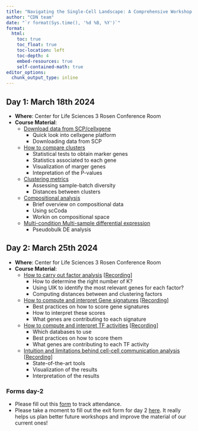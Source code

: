 ```yaml
---
title: "Navigating the Single-Cell Landscape: A Comprehensive Workshop on scRNAseq"
author: "CDN team"
date: "`r format(Sys.time(), '%d %B, %Y')`"
format:
  html:
    toc: true
    toc_float: true
    toc-location: left
    toc-depth: 4
    embed-resources: true
    self-contained-math: true
editor_options: 
  chunk_output_type: inline
---
```


## Day 1: March 18th 2024

-   **Where**: Center for Life Sciences 3 Rosen Conference Room
-   **Course Material**:
    -   [Download data from SCP/cellxgene](http://htmlpreview.github.io/?https://github.com/CellDiscoveryNetwork/workshops/blob/main/navigating-the-single-cell-landscape-a-comprehensive-workshop-on-scrnaseq/day-1/1-cellxgene_census.html)
        -   Quick look into cellxgene platform
        -   Downloading data from SCP
    -   [How to compare clusters](http://htmlpreview.github.io/?https://github.com/CellDiscoveryNetwork/workshops/blob/main/navigating-the-single-cell-landscape-a-comprehensive-workshop-on-scrnaseq/day-1/2-cluster-comparison.html)
        -   Statistical tests to obtain marker genes
        -   Statistics associated to each gene
        -   Visualization of marger genes
        -   Intepretation of the P-values
    -   [Clustering metrics](http://htmlpreview.github.io/?https://github.com/CellDiscoveryNetwork/workshops/blob/main/navigating-the-single-cell-landscape-a-comprehensive-workshop-on-scrnaseq/day-1/3-clustering_metrics.html)
        -   Assessing sample-batch diversity
        -   Distances between clusters
    -   [Compositional analysis](http://htmlpreview.github.io/?https://github.com/CellDiscoveryNetwork/workshops/blob/main/navigating-the-single-cell-landscape-a-comprehensive-workshop-on-scrnaseq/day-1/4-compositional_analysis.html)
        -   Brief overview on compositional data
        -   Using scCoda
        -   Workin on compositional space
    -   [Multi-condition Multi-sample differential expression](http://htmlpreview.github.io/?https://github.com/CellDiscoveryNetwork/workshops/blob/main/navigating-the-single-cell-landscape-a-comprehensive-workshop-on-scrnaseq/day-1/5-multi-sample-multi-condition-DE.html)
        -   Pseudobulk DE analysis

## Day 2: March 25th 2024

-   **Where**: Center for Life Sciences 3 Rosen Conference Room
-   **Course Material**:
    -   [How to carry out factor analysis](http://htmlpreview.github.io/?https://github.com/CellDiscoveryNetwork/workshops/blob/main/navigating-the-single-cell-landscape-a-comprehensive-workshop-on-scrnaseq/day-2/7-factor-analysis.html) [[Recording](https://drive.google.com/file/d/1NAAGlunCYnZoy9-BvRfB3B-A-6c0nFZn/view?usp=sharing)]
        -   How to determine the right number of K?
        -   Using UIK to identify the most relevant genes for each factor?
        -   Computing distances between and clustering factors
    -   [How to compute and interpret Gene signatures](http://htmlpreview.github.io/?https://github.com/CellDiscoveryNetwork/workshops/blob/main/navigating-the-single-cell-landscape-a-comprehensive-workshop-on-scrnaseq/day-2/8-gene-signatures.html) [[Recording](https://drive.google.com/file/d/1E1ZfkMcuFG2UbzIceei8nDJ-PoMKYI73/view?usp=sharing)]
        -   Best practices on how to score gene signatures
        -   How to interpret these scores
        -   What genes are contributing to each signature
    -   [How to compute and interpret TF activities](http://htmlpreview.github.io/?https://github.com/CellDiscoveryNetwork/workshops/blob/main/navigating-the-single-cell-landscape-a-comprehensive-workshop-on-scrnaseq/day-2/9-activity-scoring.html) [[Recording](https://drive.google.com/file/d/17xXlFs30MKM1oa7SM60eof6YZ9XP4kl2/view?usp=sharing)]
        -   Which databases to use
        -   Best practices on how to score them
        -   What genes are contributing to each TF activity
    -   [Intuition and limitations behind cell-cell communication analysis](http://htmlpreview.github.io/?https://github.com/CellDiscoveryNetwork/workshops/blob/main/navigating-the-single-cell-landscape-a-comprehensive-workshop-on-scrnaseq/day-2/6-CCC-analysis.html) [[Recording](https://drive.google.com/file/d/1kuHd2YILxVD5QJ3UG2lG88P_S7UiHtnU/view?usp=sharing)]
        -   State-of-the-art tools
        -   Visualization of the results
        -   Interpretation of the results

### Forms day-2

-   Please fill out this [form](https://forms.gle/Yd6WZsoKw9WfPLfc7) to track attendance.
-   Please take a moment to fill out the exit form for day 2 [here](https://docs.google.com/forms/d/e/1FAIpQLSdGDXb4dz0wV-qsBYo8Alqm010E-Y2V4aJ_8-VaSZa5NWOrCA/viewform?usp=sf_link). It really helps us plan better future workshops and improve the material of our current ones!
